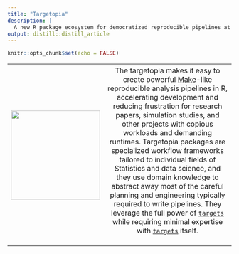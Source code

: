 ```yaml
---
title: "Targetopia"
description: |
  A new R package ecosystem for democratized reproducible pipelines at scale.
output: distill::distill_article
---
```


```r
knitr::opts_chunk$set(echo = FALSE)
```


<table>
<tr>
<th>
[<img src="./images/targetopia/logo.png" height="200px">](https://raw.githubusercontent.com/wlandau/targetopia/main/images/targetopia.png)
</th>
<th style="font-weight:normal;">
The targetopia makes it easy to create powerful [Make](https://www.gnu.org/software/make/)-like reproducible analysis pipelines in R, accelerating development and reducing frustration for research papers, simulation studies, and other projects with copious workloads and demanding runtimes. Targetopia packages are specialized workflow frameworks tailored to individual fields of Statistics and data science, and they use domain knowledge to abstract away most of the careful planning and engineering typically required to write pipelines. They leverage the full power of [`targets`](https://github.com/wlandau/targets) while requiring minimal expertise with [`targets`](https://github.com/wlandau/targets) itself.
<br><br>
</th>
</tr>
</table>
